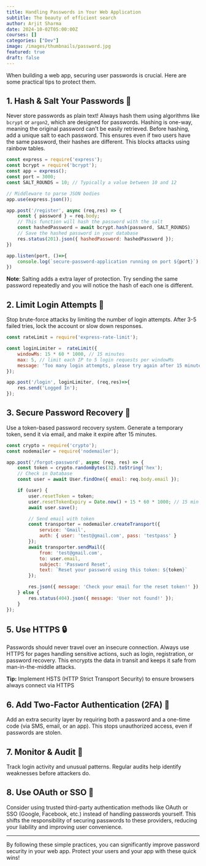 ```yaml
---
title: Handling Passwords in Your Web Application
subtitle: The beauty of efficient search
author: Arjit Sharma
date: 2024-10-02T05:00:00Z
courses: []
categories: ["Dev"]
image: /images/thumbnails/password.jpg
featured: true
draft: false
---
```


When building a web app, securing user passwords is crucial. Here are some practical tips to protect them.

## 1. Hash & Salt Your Passwords 🔑

Never store passwords as plain text! Always hash them using algorithms like `bcrypt` or `argon2`, which are designed for passwords. Hashing is one-way, meaning the original password can't be easily retrieved. Before hashing, add a unique salt to each password. This ensures even if two users have the same password, their hashes are different. This blocks attacks using rainbow tables.

```javascript
const express = require('express');
const bcrypt = require('bcrypt');
const app = express();
const port = 3000;
const SALT_ROUNDS = 10; // Typically a value between 10 and 12

// Middleware to parse JSON bodies
app.use(express.json());

app.post('/register', async (req,res) => {
    const { password } = req.body;
    // This function will hash the password with the salt
    const hashedPassword = await bcrypt.hash(password, SALT_ROUNDS)
    // Save the hashed password in your database
    res.status(201).json({ hashedPassword: hashedPassword });  
})

app.listen(port, ()=>{
    console.log(`secure-password-application running on port ${port}`);
})
```
**Note**: Salting adds a extra layer of protection. Try sending the same password repeatedly and you will notice the hash of each one is different.


## 2. Limit Login Attempts 🚫

Stop brute-force attacks by limiting the number of login attempts. After 3-5 failed tries, lock the account or slow down responses.

```javascript
const rateLimit = require('express-rate-limit'); 

const loginLimiter =  rateLimit({
    windowMs: 15 * 60 * 1000, // 15 minutes
    max: 5, // limit each IP to 5 login requests per windowMs
    message: 'Too many login attempts, please try again after 15 minutes.'
});

app.post('/login', loginLimiter, (req,res)=>{
    res.send('Logged In');
});

```


## 3. Secure Password Recovery 🔄

Use a token-based password recovery system. Generate a temporary token, send it via email, and make it expire after 15 minutes.

```javascript
const crypto = require('crypto'); 
const nodemailer = require('nodemailer');

app.post('/forgot-password', async (req, res) => {
    const token = crypto.randomBytes(32).toString('hex');
    // Check in Database
    const user = await User.findOne({ email: req.body.email });

    if (user) {
        user.resetToken = token;
        user.resetTokenExpiry = Date.now() + 15 * 60 * 1000; // 15 min expiry
        await user.save();

        // Send email with token
        const transporter = nodemailer.createTransport({
            service: 'Gmail',
            auth: { user: 'test@gmail.com', pass: 'testpass' }
        });
        await transporter.sendMail({
            from: 'test@gmail.com', 
            to: user.email,
            subject: 'Password Reset',
            text: `Reset your password using this token: ${token}`
        });

        res.json({ message: 'Check your email for the reset token!' });
    } else {
        res.status(404).json({ message: 'User not found!' });
    }
});

```


## 5. Use HTTPS 🔒

Passwords should never travel over an insecure connection. Always use HTTPS for pages handling sensitive actions, such as login, registration, or password recovery. This encrypts the data in transit and keeps it safe from man-in-the-middle attacks.

**Tip:** Implement HSTS (HTTP Strict Transport Security) to ensure browsers always connect via HTTPS

## 6. Add Two-Factor Authentication (2FA) 🔑

Add an extra security layer by requiring both a password and a one-time code (via SMS, email, or an app). This stops unauthorized access, even if passwords are stolen.


## 7. Monitor & Audit 👀

Track login activity and unusual patterns. Regular audits help identify weaknesses before attackers do.


## 8. Use OAuth or SSO 🔗

Consider using trusted third-party authentication methods like OAuth or SSO (Google, Facebook, etc.) instead of handling passwords yourself. This shifts the responsibility of securing passwords to these providers, reducing your liability and improving user convenience.

---

By following these simple practices, you can significantly improve password security in your web app. Protect your users and your app with these quick wins!

